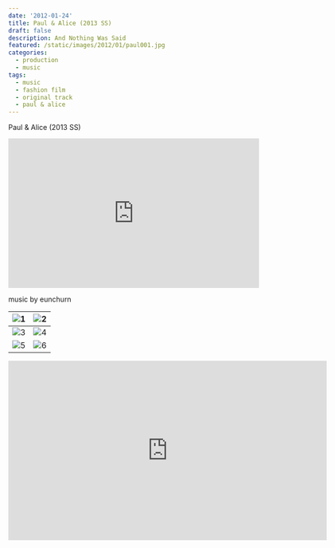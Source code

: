 ```yaml
---
date: '2012-01-24'
title: Paul & Alice (2013 SS)
draft: false
description: And Nothing Was Said
featured: /static/images/2012/01/paul001.jpg
categories:
  - production
  - music
tags:
  - music
  - fashion film
  - original track
  - paul & alice
---
```


Paul & Alice (2013 SS)

<div className="container flex justify-center">
  <iframe
    width="100%"
    height="300"
    scrolling="no"
    frameBorder="no"
    allow="autoplay"
    src="https://w.soundcloud.com/player/?url=https%3A//api.soundcloud.com/tracks/79152428&amp;color=%23ff5500&amp;auto_play=false&amp;hide_related=false&amp;show_comments=true&amp;show_user=true&amp;show_reposts=false&amp;show_teaser=true&amp;visual=true"
  ></iframe>
</div>

music by eunchurn

| ![1](/static/images/2012/01/paul001.jpg) | ![2](/static/images/2012/01/paul002.jpg) |
| :--------------------------------------: | :--------------------------------------: |
| ![3](/static/images/2012/01/paul003.jpg) | ![4](/static/images/2012/01/paul005.jpg) |
| ![5](/static/images/2012/01/paul006.jpg) | ![6](/static/images/2012/01/paul007.jpg) |

<div className="container flex justify-center">
  <iframe
    src="https://player.vimeo.com/video/237631363"
    width="640"
    height="360"
    frameBorder="0"
    webkitallowfullscreen="true"
    mozallowfullscreen="true"
    allowFullScreen
  ></iframe>
</div>
